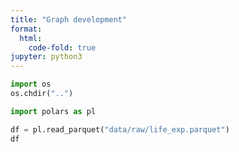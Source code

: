 ```yaml
---
title: "Graph development"
format:
  html:
    code-fold: true
jupyter: python3
---
```


```python
import os
os.chdir("..")
```

```python
import polars as pl

```

```python
df = pl.read_parquet("data/raw/life_exp.parquet")
df
```